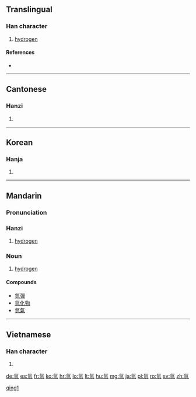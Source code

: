{{also|氢}}
==Translingual==

===Han character===
{{Han char|rn=84|rad=气|as=07|sn=11|four=8011<sub>7</sub>|canj=人弓一女一 (ONMVM)|ids=⿸[[气]][[坙]]}}

# [[hydrogen]]

====References====
* {{Han ref|kx=0600.011|dkj=17068|hdz=32013.010|uh=6C2B|ud=27691|bh=B242|bd=45634}}

----

==Cantonese==

===Hanzi===
{{yue-hanzi|jyut=hing1|y=hing1|sim=氢}}

# {{defn|lang=yue|sort=气07}}

----

==Korean==

===Hanja===
{{ko-hanja|hangeul=경|eumhun=|rv=gyeong|mr=kyŏng|y=kyeng}}

# {{defn|lang=ko|sort=气07}}
----

==Mandarin==
{{zh-forms|s=氢}}

===Pronunciation===
{{Pinyin-IPA|qīng}}

===Hanzi===
{{cmn-hanzi|sim=氢|pin=[[qīng]] ([[qing1]])|wg=ch'ing<sup>1</sup>}}

# [[hydrogen]]

===Noun===
{{cmn-noun|t|pin=qīng|pint=qing1|tra=氫|sim=氢}}

# [[hydrogen]]

====Compounds====
* [[氫彈]]
* [[氫化物]]
* [[氫氣]]

[[Category:zh:Chemical elements|qing1]]

----

==Vietnamese==

===Han character===
{{vi-hantu|[[khinh]]|rs=气07}}

# {{defn|lang=vi|sort=气07}}

[[de:氫]]
[[es:氫]]
[[fr:氫]]
[[ko:氫]]
[[hr:氫]]
[[lo:氫]]
[[lt:氫]]
[[hu:氫]]
[[mg:氫]]
[[ja:氫]]
[[pl:氫]]
[[ro:氫]]
[[sv:氫]]
[[zh:氫]]